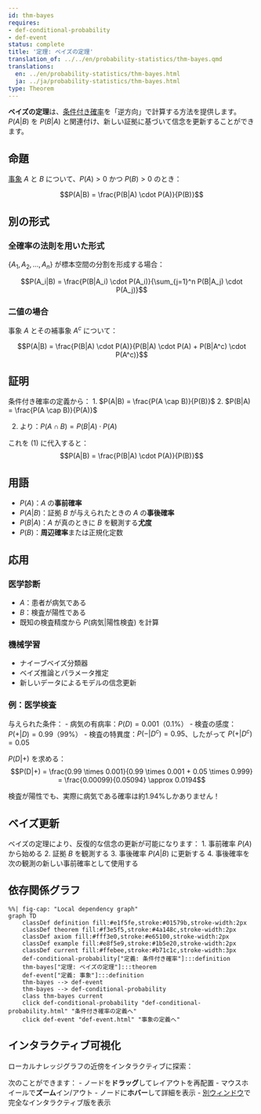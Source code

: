 ```yaml
---
id: thm-bayes
requires:
- def-conditional-probability
- def-event
status: complete
title: '定理: ベイズの定理'
translation_of: ../../en/probability-statistics/thm-bayes.qmd
translations:
  en: ../en/probability-statistics/thm-bayes.html
  ja: ../ja/probability-statistics/thm-bayes.html
type: Theorem
---
```


**ベイズの定理**は、[条件付き確率](def-conditional-probability.qmd)を「逆方向」で計算する方法を提供します。$P(A|B)$ を $P(B|A)$ と関連付け、新しい証拠に基づいて信念を更新することができます。

## 命題

[事象](def-event.qmd) $A$ と $B$ について、$P(A) > 0$ かつ $P(B) > 0$ のとき：

$$P(A|B) = \frac{P(B|A) \cdot P(A)}{P(B)}$$

## 別の形式

### 全確率の法則を用いた形式

$\{A_1, A_2, ..., A_n\}$ が標本空間の分割を形成する場合：

$$P(A_i|B) = \frac{P(B|A_i) \cdot P(A_i)}{\sum_{j=1}^n P(B|A_j) \cdot P(A_j)}$$

### 二値の場合

事象 $A$ とその補事象 $A^c$ について：

$$P(A|B) = \frac{P(B|A) \cdot P(A)}{P(B|A) \cdot P(A) + P(B|A^c) \cdot P(A^c)}$$

## 証明

条件付き確率の定義から：
1. $P(A|B) = \frac{P(A \cap B)}{P(B)}$
2. $P(B|A) = \frac{P(A \cap B)}{P(A)}$

(2) より：$P(A \cap B) = P(B|A) \cdot P(A)$

これを (1) に代入すると：
$$P(A|B) = \frac{P(B|A) \cdot P(A)}{P(B)}$$

## 用語

- $P(A)$：$A$ の**事前確率**
- $P(A|B)$：証拠 $B$ が与えられたときの $A$ の**事後確率**
- $P(B|A)$：$A$ が真のときに $B$ を観測する**尤度**
- $P(B)$：**周辺確率**または正規化定数

## 応用

### 医学診断
- $A$：患者が病気である
- $B$：検査が陽性である
- 既知の検査精度から $P(\text{病気}|\text{陽性検査})$ を計算

### 機械学習
- ナイーブベイズ分類器
- ベイズ推論とパラメータ推定
- 新しいデータによるモデルの信念更新

### 例：医学検査

与えられた条件：
- 病気の有病率：$P(D) = 0.001$（0.1%）
- 検査の感度：$P(+|D) = 0.99$（99%）
- 検査の特異度：$P(-|D^c) = 0.95$、したがって $P(+|D^c) = 0.05$

$P(D|+)$ を求める：
$$P(D|+) = \frac{0.99 \times 0.001}{0.99 \times 0.001 + 0.05 \times 0.999} = \frac{0.00099}{0.05094} \approx 0.0194$$

検査が陽性でも、実際に病気である確率は約1.94%しかありません！

## ベイズ更新

ベイズの定理により、反復的な信念の更新が可能になります：
1. 事前確率 $P(A)$ から始める
2. 証拠 $B$ を観測する
3. 事後確率 $P(A|B)$ に更新する
4. 事後確率を次の観測の新しい事前確率として使用する

## 依存関係グラフ

```mermaid
%%| fig-cap: "Local dependency graph"
graph TD
    classDef definition fill:#e1f5fe,stroke:#01579b,stroke-width:2px
    classDef theorem fill:#f3e5f5,stroke:#4a148c,stroke-width:2px
    classDef axiom fill:#fff3e0,stroke:#e65100,stroke-width:2px
    classDef example fill:#e8f5e9,stroke:#1b5e20,stroke-width:2px
    classDef current fill:#ffebee,stroke:#b71c1c,stroke-width:3px
    def-conditional-probability["定義: 条件付き確率"]:::definition
    thm-bayes["定理: ベイズの定理"]:::theorem
    def-event["定義: 事象"]:::definition
    thm-bayes --> def-event
    thm-bayes --> def-conditional-probability
    class thm-bayes current
    click def-conditional-probability "def-conditional-probability.html" "条件付き確率の定義へ"
    click def-event "def-event.html" "事象の定義へ"
```

## インタラクティブ可視化

ローカルナレッジグラフの近傍をインタラクティブに探索：

::: {.graph-viz data-id="thm-bayes" data-width="700" data-height="500"}
:::

次のことができます：
- ノードを**ドラッグ**してレイアウトを再配置
- マウスホイールで**ズーム**イン/アウト
- ノードに**ホバー**して詳細を表示
- [別ウィンドウ](../../output/interactive/ja/thm-bayes.html){target="_blank"}で完全なインタラクティブ版を表示
